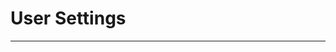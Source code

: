 
# User Settings

------

<Cards>
  <Cards.Card
    title="⚙️ User Settings"
    href="/docs/user-settings/settings"
  />
  <Cards.Card
    title="⛔ Unlock Options"
    href="/docs/user-settings/blocking-users"
  />
  <Cards.Card
    title="🛡️ Trusted Users"
    href="/docs/user-settings/trusted-users"
  />
</Cards>